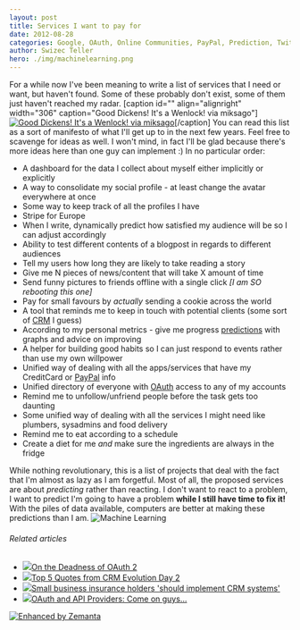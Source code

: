 ```yaml
---
layout: post
title: Services I want to pay for
date: 2012-08-28
categories: Google, OAuth, Online Communities, PayPal, Prediction, Twitter
author: Swizec Teller
hero: ./img/machinelearning.png
---
```


For a while now I've been meaning to write a list of services that I need or want, but haven't found. Some of these probably don't exist, some of them just haven't reached my radar. \[caption id="" align="alignright" width="306" caption="Good Dickens! It's a Wenlock! via miksago"][![Good Dickens! It's a Wenlock! via miksago](http://distilleryimage11.s3.amazonaws.com/1ae7a724f0c211e1b55e22000a1e9610_6.jpg "Good Dickens! It's a Wenlock! via miksago")](http://instagr.am/p/O22WTQn0AX/)\[/caption] You can read this list as a sort of manifesto of what I'll get up to in the next few years. Feel free to scavenge for ideas as well. I won't mind, in fact I'll be glad because there's more ideas here than one guy can implement :) In no particular order:

-   A dashboard for the data I collect about myself either implicitly or explicitly
-   A way to consolidate my social profile - at least change the avatar everywhere at once
-   Some way to keep track of all the profiles I have
-   Stripe for Europe
-   When I write, dynamically predict how satisfied my audience will be so I can adjust accordingly
-   Ability to test different contents of a blogpost in regards to different audiences
-   Tell my users how long they are likely to take reading a story
-   Give me N pieces of news/content that will take X amount of time
-   Send funny pictures to friends offline with a single click _\[I am SO rebooting this one]_
-   Pay for small favours by _actually_ sending a cookie across the world
-   A tool that reminds me to keep in touch with potential clients (some sort of [CRM](http://en.wikipedia.org/wiki/Customer_relationship_management "Customer relationship management") I guess)
-   According to my personal metrics - give me progress [predictions](http://en.wikipedia.org/wiki/Prediction "Prediction") with graphs and advice on improving
-   A helper for building good habits so I can just respond to events rather than use my own willpower
-   Unified way of dealing with all the apps/services that have my CreditCard or [PayPal](http://paypal.com "PayPal") info
-   Unified directory of everyone with [OAuth](http://oauth.net "OAuth") access to any of my accounts
-   Remind me to unfollow/unfriend people before the task gets too daunting
-   Some unified way of dealing with all the services I might need like plumbers, sysadmins and food delivery
-   Remind me to eat according to a schedule
-   Create a diet for me _and_ make sure the ingredients are always in the fridge

While nothing revolutionary, this is a list of projects that deal with the fact that I'm almost as lazy as I am forgetful. Most of all, the proposed services are about _predicting_ rather than reacting. I don't want to react to a problem, I want to predict I'm going to have a problem **while I still have time to fix it!** With the piles of data available, computers are better at making these predictions than I am. ![Machine Learning](./img/machinelearning.png "Machine Learning")

###### Related articles

-   [![](http://i.zemanta.com/noimg_27_80_80.jpg)](http://www.tbray.org/ongoing/When/201x/2012/07/28/Oauth2-dead)[On the Deadness of OAuth 2](http://www.tbray.org/ongoing/When/201x/2012/07/28/Oauth2-dead)
-   [![](http://i.zemanta.com/noimg_74_80_80.jpg)](http://blog.totango.com/2012/08/top-5-quotes-from-crm-evolution-day-2/)[Top 5 Quotes from CRM Evolution Day 2](http://blog.totango.com/2012/08/top-5-quotes-from-crm-evolution-day-2/)
-   [![](http://i.zemanta.com/noimg_63_80_80.jpg)](http://www.premierlinedirect.co.uk/knowledge/insurance-news/small_business_insurance_holders_should_implement_crm_systems)[Small business insurance holders 'should implement CRM systems'](http://www.premierlinedirect.co.uk/knowledge/insurance-news/small_business_insurance_holders_should_implement_crm_systems)
-   [![](http://i.zemanta.com/noimg_91_80_80.jpg)](http://java.dzone.com/articles/oauth-and-api-providers-come)[OAuth and API Providers: Come on guys...](http://java.dzone.com/articles/oauth-and-api-providers-come)

[![Enhanced by Zemanta](http://img.zemanta.com/zemified_e.png?x-id=e59fd7e1-ee18-4181-a1f7-083ce46412fc)](http://www.zemanta.com/?px "Enhanced by Zemanta")
